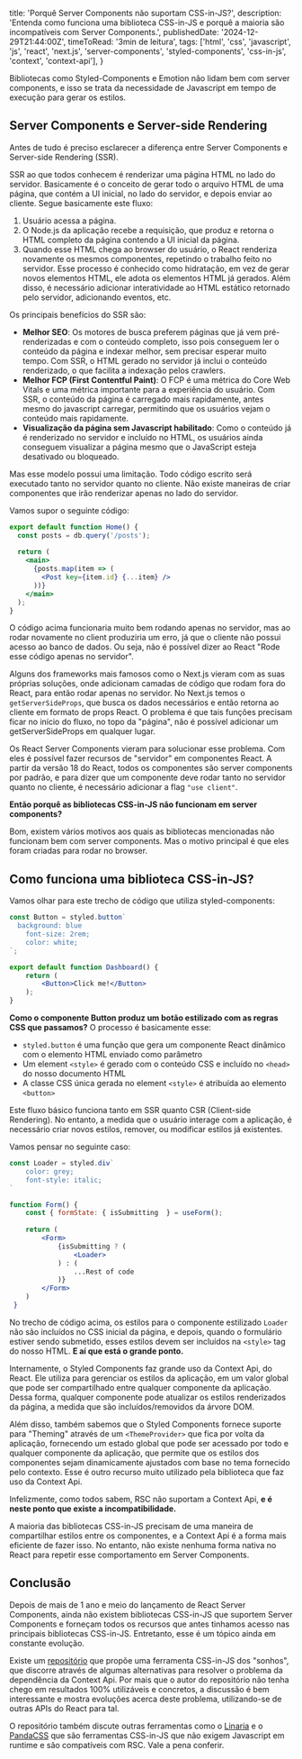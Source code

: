   title: 'Porquê Server Components não suportam CSS-in-JS?',
  description: 'Entenda como funciona uma biblioteca CSS-in-JS e porquê a maioria são incompatíveis com Server Components.',
  publishedDate: '2024-12-29T21:44:00Z',
	timeToRead: '3min de leitura',
  tags: ['html', 'css', 'javascript', 'js', 'react', 'next.js', 'server-components', 'styled-components', 'css-in-js', 'context', 'context-api'],
}

Bibliotecas como Styled-Components e Emotion não lidam bem com server components, e isso se trata da necessidade de Javascript em tempo de execução para gerar os estilos.

## Server Components e Server-side Rendering

Antes de tudo é preciso esclarecer a diferença entre Server Components e Server-side Rendering (SSR).

SSR ao que todos conhecem é renderizar uma página HTML no lado do servidor. Basicamente é o conceito de gerar todo o arquivo HTML de uma página, que contém a UI inicial, no lado do servidor, e depois enviar ao cliente. Segue basicamente este fluxo:

1. Usuário acessa a página.
2. O Node.js da aplicação recebe a requisição, que produz e retorna o HTML completo da página contendo a UI inicial da página.
3. Quando esse HTML chega ao browser do usuário, o React renderiza novamente os mesmos componentes, repetindo o trabalho feito no servidor. Esse processo é conhecido como hidratação, em vez de gerar novos elementos HTML, ele adota os elementos HTML já gerados. Além disso, é necessário adicionar interatividade ao HTML estático retornado pelo servidor, adicionando eventos, etc.

Os principais benefícios do SSR são:

- **Melhor SEO**: Os motores de busca preferem páginas que já vem pré-renderizadas e com o conteúdo completo, isso pois conseguem ler o conteúdo da página e indexar melhor, sem precisar esperar muito tempo. Com SSR, o HTML gerado no servidor já inclui o conteúdo renderizado, o que facilita a indexação pelos crawlers.
- **Melhor FCP (First Contentful Paint)**: O FCP é uma métrica do Core Web Vitals e uma métrica importante para a experiência do usuário. Com SSR, o conteúdo da página é carregado mais rapidamente, antes mesmo do javascript carregar, permitindo que os usuários vejam o conteúdo mais rapidamente.
- **Visualização da página sem Javascript habilitado**: Como o conteúdo já é renderizado no servidor e incluído no HTML, os usuários ainda conseguem visualizar a página mesmo que o JavaScript esteja desativado ou bloqueado.

Mas esse modelo possui uma limitação. Todo código escrito será executado tanto no servidor quanto no cliente. Não existe maneiras de criar componentes que irão renderizar apenas no lado do servidor.

Vamos supor o seguinte código:

```jsx
export default function Home() {
  const posts = db.query('/posts');
  
  return (
    <main>
      {posts.map(item => (
        <Post key={item.id} {...item} />
      ))}
    </main>
  );
}
```

O código acima funcionaria muito bem rodando apenas no servidor, mas ao rodar novamente no client produziria um erro, já que o cliente não possui acesso ao banco de dados. Ou seja, não é possível dizer ao React "Rode esse código apenas no servidor".

Alguns dos frameworks mais famosos como o Next.js vieram com as suas próprias soluções, onde adicionam camadas de código que rodam fora do React, para então rodar apenas no servidor. No Next.js temos o `getServerSideProps`, que busca os dados necessários e então retorna ao cliente em formato de props React. O problema é que tais funções precisam ficar no início do fluxo, no topo da "página", não é possível adicionar um getServerSideProps em qualquer lugar.

Os React Server Components vieram para solucionar esse problema. Com eles é possível fazer recursos de "servidor" em componentes React. A partir da versão 18 do React, todos os componentes são server components por padrão, e para dizer que um componente deve rodar tanto no servidor quanto no cliente, é necessário adicionar a flag `"use client"`.

**Então porquê as bibliotecas CSS-in-JS não funcionam em server components?**

Bom, existem vários motivos aos quais as bibliotecas mencionadas não funcionam bem com server components. Mas o motivo principal é que eles foram criadas para rodar no browser.

## Como funciona uma biblioteca CSS-in-JS?

Vamos olhar para este trecho de código que utiliza styled-components:

```jsx
const Button = styled.button`
  background: blue	
	font-size: 2rem;
	color: white;
`;

export default function Dashboard() {
	return (
		<Button>Click me!</Button>
	);
}
```

**Como o componente Button produz um botão estilizado com as regras CSS que passamos?** O processo é basicamente esse:

- `styled.button` é uma função que gera um componente React dinâmico com o elemento HTML enviado como parâmetro
- Um element `<style>` é gerado com o conteúdo CSS e incluído no `<head>` do nosso documento HTML
- A classe CSS única gerada no element `<style>` é atribuída ao elemento `<button>`

Este fluxo básico funciona tanto em SSR quanto CSR (Client-side Rendering). No entanto, a medida que o usuário interage com a aplicação, é necessário criar novos estilos, remover, ou modificar estilos já existentes.

Vamos pensar no seguinte caso:

```jsx
const Loader = styled.div`
	color: grey;
	font-style: italic;
`

function Form() {
	const { formState: { isSubmitting  } = useForm();
	
	return (
		<Form>
			{isSubmitting ? (
				<Loader>
			) : (
				...Rest of code
			)}
		</Form>
	)
 }
```

No trecho de código acima, os estilos para o componente estilizado `Loader` não são incluídos no CSS inicial da página, e depois, quando o formulário estiver sendo submetido, esses estilos devem ser incluídos na `<style>` tag do nosso HTML. **E aí que está o grande ponto.**

Internamente, o Styled Components faz grande uso da Context Api, do React. Ele utiliza para gerenciar os estilos da aplicação, em um valor global que pode ser compartilhado entre qualquer componente da aplicação. Dessa forma, qualquer componente pode atualizar os estilos renderizados da página, a medida que são incluídos/removidos da árvore DOM.

Além disso, também sabemos que o Styled Components fornece suporte para "Theming" através de um `<ThemeProvider>` que fica por volta da aplicação, fornecendo um estado global que pode ser acessado por todo e qualquer componente da aplicação, que permite que os estilos dos componentes sejam dinamicamente ajustados com base no tema fornecido pelo contexto. Esse é outro recurso muito utilizado pela biblioteca que faz uso da Context Api.

Infelizmente, como todos sabem, RSC não suportam a Context Api, **e é neste ponto que existe a incompatibilidade.**

A maioria das bibliotecas CSS-in-JS precisam de uma maneira de compartilhar estilos entre os componentes, e a Context Api é a forma mais eficiente de fazer isso. No entanto, não existe nenhuma forma nativa no React para repetir esse comportamento em Server Components.

## Conclusão

Depois de mais de 1 ano e meio do lançamento de React Server Components, ainda não existem bibliotecas CSS-in-JS que suportem Server Components e forneçam todos os recursos que antes tinhamos acesso nas principais bibliotecas CSS-in-JS. Entretanto, esse é um tópico ainda em constante evolução.

Existe um [repositório](https://github.com/joshwcomeau/dream-css-tool) que propõe uma ferramenta CSS-in-JS dos "sonhos", que discorre através de algumas alternativas para resolver o problema da dependência da Context Api. Por mais que o autor do repositório não tenha chego em resultados 100% utilizáveis e concretos, a discussão é bem interessante e mostra evoluções acerca deste problema, utilizando-se de outras APIs do React para tal.

O repositório também discute outras ferramentas como o [Linaria](https://github.com/callstack/linaria) e o [PandaCSS](https://github.com/chakra-ui/panda) que são ferramentas CSS-in-JS que não exigem Javascript em runtime e são compatíveis com RSC. Vale a pena conferir.